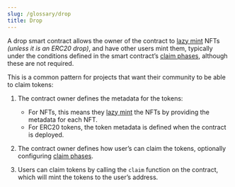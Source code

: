 ```yaml
---
slug: /glossary/drop
title: Drop
---
```


A drop smart contract allows the owner of the contract to [lazy mint](/glossary/lazy-mint) NFTs _(unless it is an ERC20 drop)_,
and have other users mint them, typically under the conditions defined in the smart contract&rsquo;s [claim phases](/glossary/claim-phase), although these are not required.

This is a common pattern for projects that want their community to be able to claim tokens:

1. The contract owner defines the metadata for the tokens:

   - For NFTs, this means they [lazy mint](/glossary/lazy-mint) the NFTs by providing the metadata for each NFT.
   - For ERC20 tokens, the token metadata is defined when the contract is deployed.

2. The contract owner defines how user&rsquo;s can claim the tokens, optionally configuring [claim phases](/glossary/claim-phase).

3. Users can claim tokens by calling the `claim` function on the contract, which will mint the tokens to the user&rsquo;s address.

